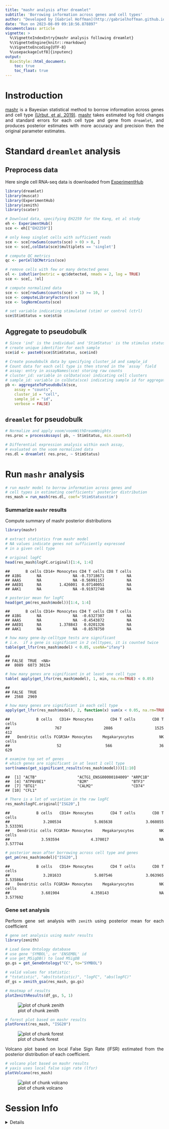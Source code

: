 ```yaml
---
title: "mashr analysis after dreamlet"
subtitle: 'Borrowing information across genes and cell types'
author: "Developed by [Gabriel Hoffman](http://gabrielhoffman.github.io/)"
date: "Run on 2023-08-09 09:18:56.878897"
documentclass: article
vignette: >
  %\VignetteIndexEntry{mashr analysis following dreamlet}
  %\VignetteEngine{knitr::rmarkdown}
  %\VignetteEncoding{UTF-8}
  %\usepackage[utf8]{inputenc}
output:
  BiocStyle::html_document:
    toc: true
    toc_float: true
---
```


<!---

cd /Users/gabrielhoffman/workspace/repos/variancePartition/vignettes

# rm -rf dreamlet_cache/

rmarkdown::render("mashr.Rmd")


 devtools::reload("/Users/gabrielhoffman/workspace/repos/dreamlet")

devtools::reload("/Users/gabrielhoffman/workspace/repos/zenith")


--->



<style>
body {
text-align: justify}
</style>



# Instroduction
[mashr](https://cran.r-project.org/web/packages/mashr/index.html) is a Bayesian statistical method to borrow information across genes and cell type [(Urbut, et al, 2019)](https://doi.org/10.1038%2Fs41588-018-0268-8).  [mashr](https://cran.r-project.org/web/packages/mashr/index.html) takes estimated log fold changes and standard errors for each cell type and gene from `dreamlet`, and produces posterior estimates with more accuracy and precision then the original parameter estimates.



# Standard `dreamlet` analysis
## Preprocess data
Here single cell RNA-seq data is downloaded from [ExperimentHub](https://bioconductor.org/packages/ExperimentHub/)


```r
library(dreamlet)
library(muscat)
library(ExperimentHub)
library(zenith)
library(scater)

# Download data, specifying EH2259 for the Kang, et al study
eh <- ExperimentHub()
sce <- eh[["EH2259"]]

# only keep singlet cells with sufficient reads
sce <- sce[rowSums(counts(sce) > 0) > 0, ]
sce <- sce[,colData(sce)$multiplets == 'singlet']

# compute QC metrics
qc <- perCellQCMetrics(sce)

# remove cells with few or many detected genes
ol <- isOutlier(metric = qc$detected, nmads = 2, log = TRUE)
sce <- sce[, !ol]

# compute normalized data
sce <- sce[rowSums(counts(sce) > 1) >= 10, ]
sce <- computeLibraryFactors(sce)
sce <- logNormCounts(sce)

# set variable indicating stimulated (stim) or control (ctrl)
sce$StimStatus = sce$stim
```


## Aggregate to pseudobulk


```r
# Since 'ind' is the individual and 'StimStatus' is the stimulus status,
# create unique identifier for each sample
sce$id <- paste0(sce$StimStatus, sce$ind)

# Create pseudobulk data by specifying cluster_id and sample_id
# Count data for each cell type is then stored in the `assay` field
# assay: entry in assayNames(sce) storing raw counts
# cluster_id: variable in colData(sce) indicating cell clusters
# sample_id: variable in colData(sce) indicating sample id for aggregating cells
pb <- aggregateToPseudoBulk(sce,
    assay = "counts",     
    cluster_id = "cell",  
    sample_id = "id",
    verbose = FALSE)
```

## `dreamlet` for pseudobulk     

```r
# Normalize and apply voom/voomWithDreamWeights
res.proc = processAssays( pb, ~ StimStatus, min.count=5)

# Differential expression analysis within each assay,
# evaluated on the voom normalized data 
res.dl = dreamlet( res.proc, ~ StimStatus)
```

# Run `mashr` analysis

```r
# run mashr model to borrow information across genes and
# cell types in estimating coefficients' posterior distribution
res_mash = run_mash(res.dl, coef='StimStatusstim')
```

### Summarize `mashr` results
Compute summary of mashr posterior distributions

```r
library(mashr)

# extract statistics from mashr model
# NA values indicate genes not sufficiently expressed
# in a given cell type

# original logFC
head(res_mash$logFC.original)[1:4, 1:4]
```

```
##       B cells CD14+ Monocytes CD4 T cells CD8 T cells
## A1BG       NA              NA -0.73718671          NA
## AAAS       NA              NA -0.56991157          NA
## AAED1      NA        1.426001  0.07140051          NA
## AAK1       NA              NA -0.91972740          NA
```

```r
# posterior mean for logFC
head(get_pm(res_mash$model))[1:4, 1:4]
```

```
##       B cells CD14+ Monocytes CD4 T cells CD8 T cells
## A1BG       NA              NA  -0.6327307          NA
## AAAS       NA              NA  -0.4543872          NA
## AAED1      NA        1.378843   0.0201326          NA
## AAK1       NA              NA  -0.8578750          NA
```

```r
# how many gene-by-celltype tests are significant
# i.e.  if a gene is significant in 2 celltypes, it is counted twice
table(get_lfsr(res_mash$model) < 0.05, useNA="ifany")
```

```
## 
## FALSE  TRUE  <NA> 
##  8089  6073 30134
```

```r
# how many genes are significant in at least one cell type
table( apply(get_lfsr(res_mash$model), 1, min, na.rm=TRUE) < 0.05)
```

```
## 
## FALSE  TRUE 
##  2568  2969
```

```r
# how many genes are significant in each cell type
apply(get_lfsr(res_mash$model), 2, function(x) sum(x < 0.05, na.rm=TRUE))
```

```
##           B cells   CD14+ Monocytes       CD4 T cells       CD8 T cells 
##               767              2086              1525               412 
##   Dendritic cells FCGR3A+ Monocytes    Megakaryocytes          NK cells 
##                52               566                36               629
```

```r
# examine top set of genes
# which genes are significant in at least 1 cell type
sort(names(get_significant_results(res_mash$model)))[1:10]
```

```
##  [1] "ACTB"                  "ACTG1_ENSG00000184009" "ARPC1B"               
##  [4] "ATP6V0E1"              "B2M"                   "BTF3"                 
##  [7] "BTG1"                  "CALM2"                 "CD74"                 
## [10] "CFL1"
```

```r
# There is a lot of variation in the raw logFC
res_mash$logFC.original["ISG20",]
```

```
##           B cells   CD14+ Monocytes       CD4 T cells       CD8 T cells 
##          3.200534          5.865638          3.060855          3.533391 
##   Dendritic cells FCGR3A+ Monocytes    Megakaryocytes          NK cells 
##          3.593594          4.370017                NA          3.577744
```

```r
# posterior mean after borrowing across cell type and genes
get_pm(res_mash$model)["ISG20",]
```

```
##           B cells   CD14+ Monocytes       CD4 T cells       CD8 T cells 
##          3.201633          5.807546          3.063965          3.535864 
##   Dendritic cells FCGR3A+ Monocytes    Megakaryocytes          NK cells 
##          3.601904          4.350143                NA          3.577692
```

### Gene set analysis 
Perform gene set analysis with `zenith` using posterior mean for each coefficient

```r
# gene set analysis using mashr results
library(zenith)

# Load Gene Ontology database 
# use gene 'SYMBOL', or 'ENSEMBL' id
# use get_MSigDB() to load MSigDB 
go.gs = get_GeneOntology("CC", to="SYMBOL")

# valid values for statistic: 
# "tstatistic", "abs(tstatistic)", "logFC", "abs(logFC)"
df_gs = zenith_gsa(res_mash, go.gs)

# Heatmap of results
plotZenithResults(df_gs, 5, 1)
```

![plot of chunk zenith](figure/zenith-1.png)


```r
# forest plot based on mashr results
plotForest(res_mash, "ISG20") 
```

![plot of chunk forest](figure/forest-1.png)

Volcano plot based on local False Sign Rate (lFSR) estimated from the posterior distribution of each coefficient.


```r
# volcano plot based on mashr results
# yaxis uses local false sign rate (lfsr)
plotVolcano(res_mash)
```

![plot of chunk volcano](figure/volcano-1.png)





# Session Info
<details>

```
## R version 4.3.0 (2023-04-21)
## Platform: x86_64-apple-darwin22.4.0 (64-bit)
## Running under: macOS Ventura 13.5
## 
## Matrix products: default
## BLAS:   /Users/gabrielhoffman/prog/R-4.3.0/lib/libRblas.dylib 
## LAPACK: /usr/local/Cellar/r/4.3.0_1/lib/R/lib/libRlapack.dylib;  LAPACK version 3.11.0
## 
## locale:
## [1] en_US.UTF-8/en_US.UTF-8/en_US.UTF-8/C/en_US.UTF-8/en_US.UTF-8
## 
## time zone: America/New_York
## tzcode source: internal
## 
## attached base packages:
## [1] stats4    stats     graphics  grDevices datasets  utils     methods  
## [8] base     
## 
## other attached packages:
##  [1] mashr_0.2.69                ashr_2.2-54                
##  [3] muscData_1.14.0             scater_1.28.0              
##  [5] scuttle_1.10.1              SingleCellExperiment_1.22.0
##  [7] SummarizedExperiment_1.30.1 Biobase_2.60.0             
##  [9] GenomicRanges_1.52.0        GenomeInfoDb_1.36.1        
## [11] IRanges_2.34.1              S4Vectors_0.38.1           
## [13] MatrixGenerics_1.12.0       matrixStats_1.0.0          
## [15] zenith_1.3.0                ExperimentHub_2.8.0        
## [17] AnnotationHub_3.8.0         BiocFileCache_2.8.0        
## [19] dbplyr_2.3.2                BiocGenerics_0.46.0        
## [21] muscat_1.14.0               dreamlet_0.99.23           
## [23] variancePartition_1.31.11   BiocParallel_1.34.2        
## [25] limma_3.56.2                ggplot2_3.4.2              
## 
## loaded via a namespace (and not attached):
##   [1] bitops_1.0-7                  httr_1.4.6                   
##   [3] RColorBrewer_1.1-3            doParallel_1.0.17            
##   [5] Rgraphviz_2.44.0              numDeriv_2016.8-1.1          
##   [7] tools_4.3.0                   sctransform_0.3.5            
##   [9] backports_1.4.1               utf8_1.2.3                   
##  [11] R6_2.5.1                      GetoptLong_1.0.5             
##  [13] withr_2.5.0                   prettyunits_1.1.1            
##  [15] gridExtra_2.3                 cli_3.6.1                    
##  [17] labeling_0.4.2                KEGGgraph_1.60.0             
##  [19] SQUAREM_2021.1                mvtnorm_1.2-2                
##  [21] blme_1.0-5                    mixsqp_0.3-48                
##  [23] parallelly_1.36.0             invgamma_1.1                 
##  [25] RSQLite_2.3.1                 generics_0.1.3               
##  [27] shape_1.4.6                   gtools_3.9.4                 
##  [29] dplyr_1.1.2                   Matrix_1.5-4.1               
##  [31] ggbeeswarm_0.7.2              fansi_1.0.4                  
##  [33] abind_1.4-5                   lifecycle_1.0.3              
##  [35] yaml_2.3.7                    edgeR_3.42.4                 
##  [37] gplots_3.1.3                  grid_4.3.0                   
##  [39] blob_1.2.4                    promises_1.2.0.1             
##  [41] crayon_1.5.2                  lattice_0.21-8               
##  [43] beachmat_2.16.0               msigdbr_7.5.1                
##  [45] annotate_1.78.0               KEGGREST_1.40.0              
##  [47] pillar_1.9.0                  knitr_1.43                   
##  [49] ComplexHeatmap_2.16.0         rjson_0.2.21                 
##  [51] boot_1.3-28.1                 corpcor_1.6.10               
##  [53] future.apply_1.11.0           codetools_0.2-19             
##  [55] glue_1.6.2                    data.table_1.14.8            
##  [57] vctrs_0.6.3                   png_0.1-8                    
##  [59] Rdpack_2.4                    gtable_0.3.3                 
##  [61] assertthat_0.2.1              cachem_1.0.8                 
##  [63] xfun_0.39                     rbibutils_2.2.13             
##  [65] S4Arrays_1.0.4                mime_0.12                    
##  [67] Rfast_2.0.7                   iterators_1.0.14             
##  [69] interactiveDisplayBase_1.38.0 ellipsis_0.3.2               
##  [71] nlme_3.1-162                  pbkrtest_0.5.2               
##  [73] bit64_4.0.5                   progress_1.2.2               
##  [75] EnvStats_2.7.0                filelock_1.0.2               
##  [77] TMB_1.9.4                     irlba_2.3.5.1                
##  [79] vipor_0.4.5                   KernSmooth_2.23-21           
##  [81] colorspace_2.1-0              rmeta_3.0                    
##  [83] DBI_1.1.3                     DESeq2_1.40.1                
##  [85] tidyselect_1.2.0              bit_4.0.5                    
##  [87] compiler_4.3.0                curl_5.0.0                   
##  [89] graph_1.78.0                  BiocNeighbors_1.18.0         
##  [91] DelayedArray_0.26.3           scales_1.2.1                 
##  [93] caTools_1.18.2                remaCor_0.0.17               
##  [95] rappdirs_0.3.3                stringr_1.5.0                
##  [97] digest_0.6.33                 minqa_1.2.5                  
##  [99] aod_1.3.2                     XVector_0.40.0               
## [101] RhpcBLASctl_0.23-42           htmltools_0.5.5              
## [103] pkgconfig_2.0.3               lme4_1.1-33                  
## [105] sparseMatrixStats_1.12.0      highr_0.10                   
## [107] fastmap_1.1.1                 rlang_1.1.1                  
## [109] GlobalOptions_0.1.2           shiny_1.7.4                  
## [111] DelayedMatrixStats_1.22.0     farver_2.1.1                 
## [113] BiocSingular_1.16.0           RCurl_1.98-1.12              
## [115] magrittr_2.0.3                GenomeInfoDbData_1.2.10      
## [117] munsell_0.5.0                 Rcpp_1.0.11                  
## [119] babelgene_22.9                viridis_0.6.3                
## [121] EnrichmentBrowser_2.30.1      RcppZiggurat_0.1.6           
## [123] stringi_1.7.12                zlibbioc_1.46.0              
## [125] MASS_7.3-60                   plyr_1.8.8                   
## [127] parallel_4.3.0                listenv_0.9.0                
## [129] ggrepel_0.9.3                 Biostrings_2.68.1            
## [131] splines_4.3.0                 hms_1.1.3                    
## [133] circlize_0.4.15               locfit_1.5-9.7               
## [135] reshape2_1.4.4                ScaledMatrix_1.8.1           
## [137] BiocVersion_3.17.1            XML_3.99-0.14                
## [139] evaluate_0.21                 BiocManager_1.30.20          
## [141] nloptr_2.0.3                  foreach_1.5.2                
## [143] httpuv_1.6.11                 tidyr_1.3.0                  
## [145] purrr_1.0.1                   future_1.32.0                
## [147] clue_0.3-64                   scattermore_1.1              
## [149] rsvd_1.0.5                    broom_1.0.5                  
## [151] xtable_1.8-4                  fANCOVA_0.6-1                
## [153] later_1.3.1                   viridisLite_0.4.2            
## [155] truncnorm_1.0-9               tibble_3.2.1                 
## [157] lmerTest_3.1-3                glmmTMB_1.1.7                
## [159] memoise_2.0.1                 beeswarm_0.4.0               
## [161] AnnotationDbi_1.62.1          cluster_2.1.4                
## [163] globals_0.16.2                GSEABase_1.62.0
```
</details>


